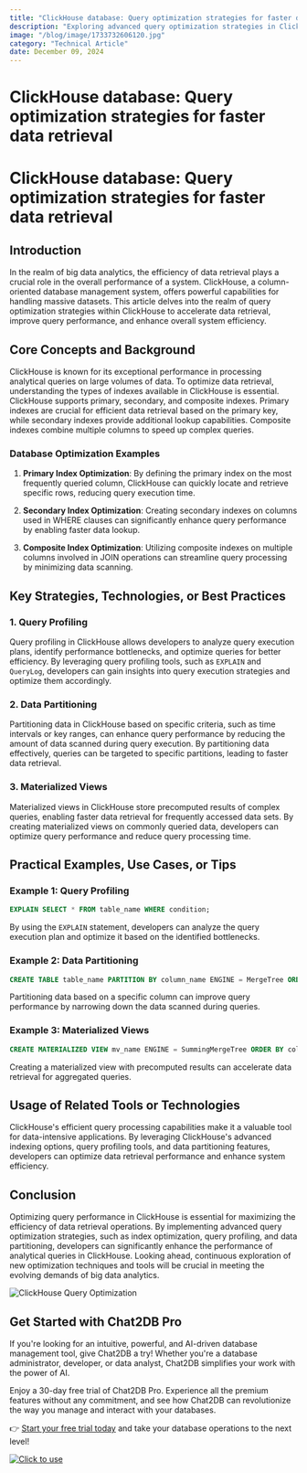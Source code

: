 ```yaml
---
title: "ClickHouse database: Query optimization strategies for faster data retrieval"
description: "Exploring advanced query optimization strategies in ClickHouse database to enhance data retrieval performance."
image: "/blog/image/1733732606120.jpg"
category: "Technical Article"
date: December 09, 2024
---
```


# ClickHouse database: Query optimization strategies for faster data retrieval

# ClickHouse database: Query optimization strategies for faster data retrieval

## Introduction

In the realm of big data analytics, the efficiency of data retrieval plays a crucial role in the overall performance of a system. ClickHouse, a column-oriented database management system, offers powerful capabilities for handling massive datasets. This article delves into the realm of query optimization strategies within ClickHouse to accelerate data retrieval, improve query performance, and enhance overall system efficiency.

## Core Concepts and Background

ClickHouse is known for its exceptional performance in processing analytical queries on large volumes of data. To optimize data retrieval, understanding the types of indexes available in ClickHouse is essential. ClickHouse supports primary, secondary, and composite indexes. Primary indexes are crucial for efficient data retrieval based on the primary key, while secondary indexes provide additional lookup capabilities. Composite indexes combine multiple columns to speed up complex queries.

### Database Optimization Examples

1. **Primary Index Optimization**: By defining the primary index on the most frequently queried column, ClickHouse can quickly locate and retrieve specific rows, reducing query execution time.

2. **Secondary Index Optimization**: Creating secondary indexes on columns used in WHERE clauses can significantly enhance query performance by enabling faster data lookup.

3. **Composite Index Optimization**: Utilizing composite indexes on multiple columns involved in JOIN operations can streamline query processing by minimizing data scanning.

## Key Strategies, Technologies, or Best Practices

### 1. Query Profiling

Query profiling in ClickHouse allows developers to analyze query execution plans, identify performance bottlenecks, and optimize queries for better efficiency. By leveraging query profiling tools, such as `EXPLAIN` and `QueryLog`, developers can gain insights into query execution strategies and optimize them accordingly.

### 2. Data Partitioning

Partitioning data in ClickHouse based on specific criteria, such as time intervals or key ranges, can enhance query performance by reducing the amount of data scanned during query execution. By partitioning data effectively, queries can be targeted to specific partitions, leading to faster data retrieval.

### 3. Materialized Views

Materialized views in ClickHouse store precomputed results of complex queries, enabling faster data retrieval for frequently accessed data sets. By creating materialized views on commonly queried data, developers can optimize query performance and reduce query processing time.

## Practical Examples, Use Cases, or Tips

### Example 1: Query Profiling

```sql
EXPLAIN SELECT * FROM table_name WHERE condition;
```

By using the `EXPLAIN` statement, developers can analyze the query execution plan and optimize it based on the identified bottlenecks.

### Example 2: Data Partitioning

```sql
CREATE TABLE table_name PARTITION BY column_name ENGINE = MergeTree ORDER BY column_name;
```

Partitioning data based on a specific column can improve query performance by narrowing down the data scanned during queries.

### Example 3: Materialized Views

```sql
CREATE MATERIALIZED VIEW mv_name ENGINE = SummingMergeTree ORDER BY column_name AS SELECT column1, SUM(column2) FROM table_name GROUP BY column1;
```

Creating a materialized view with precomputed results can accelerate data retrieval for aggregated queries.

## Usage of Related Tools or Technologies

ClickHouse's efficient query processing capabilities make it a valuable tool for data-intensive applications. By leveraging ClickHouse's advanced indexing options, query profiling tools, and data partitioning features, developers can optimize data retrieval performance and enhance system efficiency.

## Conclusion

Optimizing query performance in ClickHouse is essential for maximizing the efficiency of data retrieval operations. By implementing advanced query optimization strategies, such as index optimization, query profiling, and data partitioning, developers can significantly enhance the performance of analytical queries in ClickHouse. Looking ahead, continuous exploration of new optimization techniques and tools will be crucial in meeting the evolving demands of big data analytics.

![ClickHouse Query Optimization](https://example.com/clickhouse-query-optimization.jpg)

## Get Started with Chat2DB Pro

If you're looking for an intuitive, powerful, and AI-driven database management tool, give Chat2DB a try! Whether you're a database administrator, developer, or data analyst, Chat2DB simplifies your work with the power of AI.

Enjoy a 30-day free trial of Chat2DB Pro. Experience all the premium features without any commitment, and see how Chat2DB can revolutionize the way you manage and interact with your databases.

👉 [Start your free trial today](https://chat2db.ai/pricing) and take your database operations to the next level!


[![Click to use](/image/blog/bg/chat2db.jpg)](https://chat2db.ai/)
